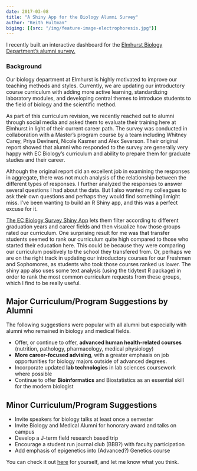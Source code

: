 ```yaml
---
date: 2017-03-08
title: "A Shiny App for the Biology Alumni Survey"
author: "Keith Hultman"
bigimg: [{src: "/img/feature-image-electrophoresis.jpg"}]
---
```


I recently built an interactive dashboard for the [Elmhurst Biology Department's alumni survey.](http://52.54.16.230/shiny/keith/SurveyApp/)

### Background

Our biology department at Elmhurst is highly motivated to improve our teaching methods and styles. Currently, we are updating our introductory course curriculum with adding more active learning, standardizing laboratory modules, and developing central themes to introduce students to the field of biology and the scientific method. 

As part of this curriculum revision, we recently reached out to alumni through social media and asked them to evaluate their training here at Elmhurst in light of their current career path. The survey was conducted in collaboration with a Master's program course by a team including Whitney Carey, Priya Devineni, Nicole Kasmer and Alex Severson. Their original report showed that alumni who responded to the survey are generally very happy with EC Biology's curriculum and ability to prepare them for graduate studies and their career. 

Although the original report did an excellent job in examining the responses in aggregate, there was not much analysis of the relationship between the different types of responses. I further analyzed the responses to answer several questions I had about the data. But I also wanted my colleagues to ask their own questions and perhaps they would find something I might miss. I've been wanting to build an R Shiny app, and this was a perfect excuse for it.

[The EC Biology Survey Shiny App](http://52.54.16.230/shiny/keith/SurveyApp/) lets them filter according to different graduation years and career fields and then visualize how those groups rated our curriculum. One surprising result for me was that transfer students seemed to rank our curriculum quite high compared to those who started their education here. This could be because they were comparing our curriculum positively to the school they transfered from. Or, perhaps we are on the right track in updating our introductory courses for our Freshmen and Sophomores, as students who took those courses ranked us lower. The shiny app also uses some text analysis (using the tidytext R package) in order to rank the most common curriculum requests from these groups, which I find to be really useful. 

## Major Curriculum/Program Suggestions by Alumni

The following suggestions were popular with all alumni but especially with alumni who remained in biology and medical fields. 

* Offer, or continue to offer, **advanced human health-related courses** (nutrition, pathology, pharmacology, medical physiology)
* **More career-focused advising**, with a greater emphasis on job opportunities for biology majors outside of advanced degrees.
* Incorporate updated **lab technologies** in lab sciences coursework where possible
* Continue to offer **Bioinformatics** and Biostatistics as an essential skill for the modern biologist

## Minor Curriculum/Program Suggestions

* Invite speakers for biology talks at least once a semester
* Invite Biology and Medical Alumni for honorary award and talks on campus
* Develop a J-term field research based trip
* Encourage a student run journal club (BBB?) with faculty participation
* Add emphasis of epigenetics into (Advanced?) Genetics course


You can check it out [here](http://52.54.16.230/shiny/keith/SurveyApp/) for yourself, and let me know what you think.